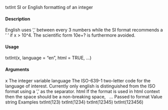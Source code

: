 
txtInt SI or English formatting of an integer

#### Description 

English uses ’,’ between every 3 numbers while the SI format recommends a ’ ’ if x > 10^4. The
scientific form 10e+? is furthermore avoided.

#### Usage 

txtInt(x, language = "en", html = TRUE, ...)

#### Arguments 

x The integer variable
language The ISO-639-1 two-letter code for the language of interest. Currently only english
is distinguished from the ISO format using a ’,’ as the separator.
html If the format is used in html context then the space should be a non-breaking
space, &nbsp;
... Passed to format
Value
string
Examples
txtInt(123)
txtInt(1234)
txtInt(12345)
txtInt(123456)

